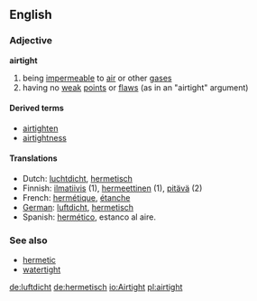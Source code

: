 ==English==
===Adjective===
'''airtight'''

# being [[impermeable]] to [[air]] or other [[gas]]es
# having no [[weak]] [[point]]s or [[flaw]]s (as in an "airtight" argument)

====Derived terms====
*[[airtighten]]
*[[airtightness]]

==== Translations ====
*Dutch: [[luchtdicht]], [[hermetisch]]
*Finnish: [[ilmatiivis]] (1), [[hermeettinen]] (1), [[pitävä]] (2)
*French: [[hermétique]], [[étanche]]
*[[German]]: [[luftdicht]], [[hermetisch]]
*Spanish: [[hermético]], estanco al aire.

=== See also ===
*[[hermetic]]
*[[watertight]]

[[de:luftdicht]]
[[de:hermetisch]]
[[io:Airtight]]
[[pl:airtight]]